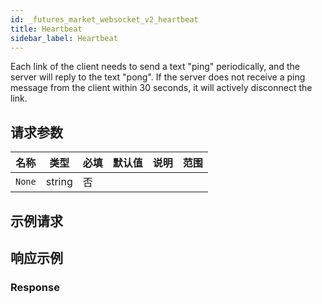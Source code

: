 ```yaml
---
id: _futures_market_websocket_v2_heartbeat
title: Heartbeat
sidebar_label: Heartbeat
---
```


Each link of the client needs to send a text "ping" periodically, and the server will reply to the text "pong". If the server does not receive a ping message from the client within 30 seconds, it will actively disconnect the link.

## 请求参数

| 名称   | 类型   | 必填 | 默认值 | 说明 | 范围 |
| ------ | ------ | ---- | ------ | ---- | ---- |
| `None` | string | 否   |        |      |      |

## 示例请求

## 响应示例

### Response

```json

```
